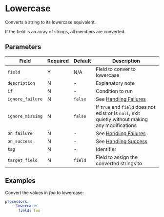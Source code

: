 # Lowercase

<Synopsis>
Converts a string to its lowercase equivalent.
</Synopsis>

If the field is an array of strings, all members are converted.

## Parameters

|Field|Required|Default|Description|
|---|---|---|---|
|`field`|Y|N/A|Field to conver to lowercase|
|`description`|N|-|Explanatory note|
|`if`|N|-|Condition to run|
|`ignore_failure`|N|`false`|See [Handling Failures](../handling-failures.mdx)|
|`ignore_missing`|N|`false`|If `true` and `field` does not exist or is `null`, exit quietly without making any modifications|
|`on_failure`|N|-|See [Handling Failures](../handling-failures.mdx)|
|`on_success`|N|-|See [Handling Success](../handling-success.mdx)|
|`tag`|N|-|Identifier|
|`target_field`|N|`field`|Field to assign the converted strings to|

## Examples

Convert the values in _foo_ to lowercase:

```yaml
processors:
   - lowercase:
      field: foo
```
